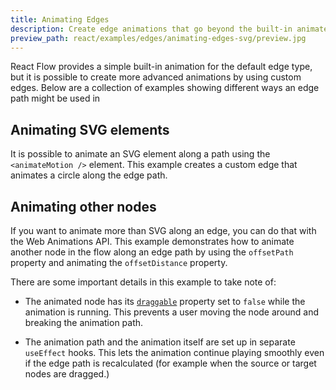 ```yaml
---
title: Animating Edges
description: Create edge animations that go beyond the built-in animated edge.
preview_path: react/examples/edges/animating-edges-svg/preview.jpg
---
```


React Flow provides a simple built-in animation for the default edge type, but
it is possible to create more advanced animations by using custom edges. Below
are a collection of examples showing different ways an edge path might be used
in

## Animating SVG elements

It is possible to animate an SVG element along a path using the `<animateMotion />`
element. This example creates a custom edge that animates a circle along the edge
path.

<RemoteCodeViewer
  route="examples/edges/animating-edges-svg"
  framework="react"
/>

## Animating other nodes

If you want to animate more than SVG along an edge, you can do that with the
Web Animations API. This example demonstrates how to animate another node in the
flow along an edge path by using the `offsetPath` property and animating the
`offsetDistance` property.

<RemoteCodeViewer route="examples/edges/animating-edges" framework="react" />

There are some important details in this example to take note of:

- The animated node has its [`draggable`](/api-reference/types/node#draggable)
  property set to `false` while the animation is running. This prevents a user
  moving the node around and breaking the animation path.

- The animation path and the animation itself are set up in separate `useEffect`
  hooks. This lets the animation continue playing smoothly even if the edge path
  is recalculated (for example when the source or target nodes are dragged.)
